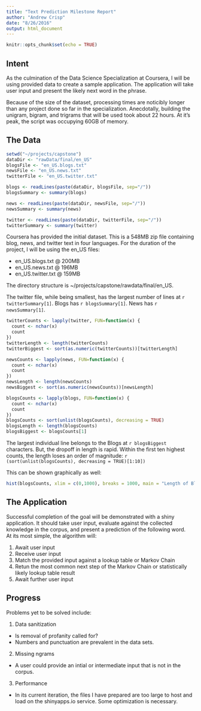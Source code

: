 ```yaml
---
title: "Text Prediction Milestone Report"
author: "Andrew Crisp"
date: "8/26/2016"
output: html_document
---
```


```r
knitr::opts_chunk$set(echo = TRUE)
```

## Intent

As the culmination of the Data Science Specialization at Coursera, I will be using provided data to create a sample application.  The application will take user input and present the likely next word in the phrase.  

Because of the size of the dataset, processing times are noticibly longer than any project done so far in the specialization.  Anecdotally, building the unigram, bigram, and trigrams that will be used took about 22 hours.  At it's peak, the script was occupying 60GB of memory. 

## The Data
```r
setwd("~/projects/capstone")
dataDir <- "rawData/final/en_US"
blogsFile <- "en_US.blogs.txt"
newsFile <- "en_US.news.txt"
twitterFile <- "en_US.twitter.txt"

blogs <- readLines(paste(dataDir, blogsFile, sep="/"))
blogsSummary <- summary(blogs)

news <- readLines(paste(dataDir, newsFile, sep="/"))
newsSummary <- summary(news)

twitter <- readLines(paste(dataDir, twitterFile, sep="/"))
twitterSummary <- summary(twitter)
```

Coursera has provided the initial dataset.  This is a 548MB zip file containing blog, news, and twitter text in four languages.  For the duration of the project, I will be using the en_US files:

 - en_US.blogs.txt @ 200MB
 - en_US.news.txt @ 196MB
 - en_US.twitter.txt @ 159MB
 
The directory structure is ~/projects/capstone/rawdata/final/en_US.  

The twitter file, while being smallest, has the largest number of lines at `r twitterSummary[1]`.
Blogs has `r blogsSummary[1]`.
News has `r newsSummary[1]`.

```r
twitterCounts <- lapply(twitter, FUN=function(x) {
  count <- nchar(x)
  count
})
twitterLength <- length(twitterCounts)
twitterBiggest <- sort(as.numeric(twitterCounts))[twitterLength]

newsCounts <- lapply(news, FUN=function(x) {
  count <- nchar(x)
  count
})
newsLength <- length(newsCounts)
newsBiggest <- sort(as.numeric(newsCounts))[newsLength]

blogsCounts <- lapply(blogs, FUN=function(x) {
  count <- nchar(x)
  count
})
blogsCounts <- sort(unlist(blogsCounts), decreasing = TRUE)
blogsLength <- length(blogsCounts)
blogsBiggest <- blogsCounts[1]

```

The largest individual line belongs to the Blogs at `r blogsBiggest` characters.  But, the dropoff in length is rapid.  Within the first ten highest counts, the length loses an order of magnitude:
`r (sort(unlist(blogsCounts), decreasing = TRUE)[1:10])`

This can be shown graphically as well:

```r
hist(blogsCounts, xlim = c(0,1000), breaks = 1000, main = "Length of Blog Entries")
```

## The Application

Successful completion of the goal will be demonstrated with a shiny application.  It should take user input, evaluate against the collected knowledge in the corpus, and present a prediction of the following word.  
At its most simple, the algorithm will:

1. Await user input
2. Receive user input
3. Match the provided input against a lookup table or Markov Chain
4. Retun the most common next step of the Markov Chain or statistically likely lookup table result
5. Await further user input

## Progress

Problems yet to be solved include:

1. Data sanitization
 + Is removal of profanity called for?
 + Numbers and punctuation are prevalent in the data sets.
2. Missing ngrams
 + A user could provide an intial or intermediate input that is not in the corpus.
3. Performance
 + In its current iteration, the files I have prepared are too large to host and load on the shinyapps.io service.  Some optimization is necessary.
 

 
 
